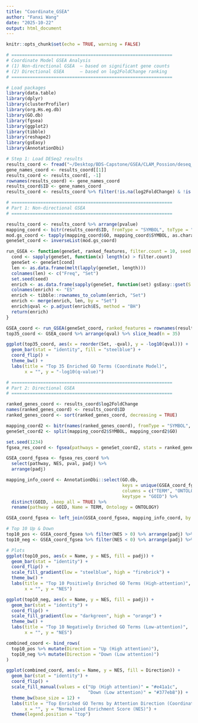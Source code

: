 ```yaml
---
title: "Coordinate_GSEA"
author: "Fanxi Wang"
date: "2025-10-22"
output: html_document
---
```


```r
knitr::opts_chunk$set(echo = TRUE, warning = FALSE)
```


```r
# =============================================================
# Coordinate Model GSEA Analysis
# (1) Non-directional GSEA  – based on significant gene counts
# (2) Directional GSEA      – based on log2FoldChange ranking
# =============================================================

# Load packages
library(data.table)
library(dplyr)
library(clusterProfiler)
library(org.Hs.eg.db)
library(GO.db)
library(fgsea)
library(ggplot2)
library(tibble)
library(reshape2)
library(gsEasy)
library(AnnotationDbi)

# Step 1: Load DESeq2 results
results_coord <- fread("~/Desktop/BDS-Capstone/GSEA/CLAM_Possion/deseq_with_attention_simulated_new_coordinate.csv")
gene_names_coord <- results_coord[[1]]
results_coord <- results_coord[, -1]
rownames(results_coord) <- gene_names_coord
results_coord$ID <- gene_names_coord
results_coord <- results_coord %>% filter(!is.na(log2FoldChange) & !is.na(pvalue))

# =============================================================
# Part 1: Non-directional GSEA
# =============================================================

results_coord <- results_coord %>% arrange(pvalue)
mapping_coord <- bitr(results_coord$ID, fromType = "SYMBOL", toType = "GO", OrgDb = "org.Hs.eg.db")
mod.gs_coord <- tapply(mapping_coord$GO, mapping_coord$SYMBOL, as.character)
geneSet_coord <- inverseList(mod.gs_coord)

run_GSEA <- function(geneSet, ranked_features, filter.count = 10, seed = 1234) {
  cond <- sapply(geneSet, function(x) length(x) > filter.count)
  geneSet <- geneSet[cond]
  len <- as.data.frame(melt(lapply(geneSet, length)))
  colnames(len) <- c("Freq", "Set")
  set.seed(seed)
  enrich <- as.data.frame(sapply(geneSet, function(set) gsEasy::gset(S = set, r = ranked_features)))
  colnames(enrich) <- "ES"
  enrich <- tibble::rownames_to_column(enrich, "Set")
  enrich <- merge(enrich, len, by = "Set")
  enrich$qval <- p.adjust(enrich$ES, method = "BH")
  return(enrich)
}

GSEA_coord <- run_GSEA(geneSet_coord, ranked_features = rownames(results_coord))
top35_coord <- GSEA_coord %>% arrange(qval) %>% slice_head(n = 35)

ggplot(top35_coord, aes(x = reorder(Set, -qval), y = -log10(qval))) +
  geom_bar(stat = "identity", fill = "steelblue") +
  coord_flip() +
  theme_bw() +
  labs(title = "Top 35 Enriched GO Terms (Coordinate Model)",
       x = "", y = "-log10(q-value)")

# =============================================================
# Part 2: Directional GSEA
# =============================================================

ranked_genes_coord <- results_coord$log2FoldChange
names(ranked_genes_coord) <- results_coord$ID
ranked_genes_coord <- sort(ranked_genes_coord, decreasing = TRUE)

mapping_coord2 <- bitr(names(ranked_genes_coord), fromType = "SYMBOL", toType = "GO", OrgDb = "org.Hs.eg.db")
geneSet_coord2 <- split(mapping_coord2$SYMBOL, mapping_coord2$GO)

set.seed(1234)
fgsea_res_coord <- fgsea(pathways = geneSet_coord2, stats = ranked_genes_coord)

GSEA_coord_fgsea <- fgsea_res_coord %>%
  select(pathway, NES, pval, padj) %>%
  arrange(padj)

mapping_info_coord <- AnnotationDbi::select(GO.db,
                                            keys = unique(GSEA_coord_fgsea$pathway),
                                            columns = c("TERM", "ONTOLOGY"),
                                            keytype = "GOID") %>%
  distinct(GOID, .keep_all = TRUE) %>%
  rename(pathway = GOID, Name = TERM, Ontology = ONTOLOGY)

GSEA_coord_fgsea <- left_join(GSEA_coord_fgsea, mapping_info_coord, by = "pathway")

# Top 10 Up & Down 
top10_pos <- GSEA_coord_fgsea %>% filter(NES > 0) %>% arrange(padj) %>% slice_head(n = 10)
top10_neg <- GSEA_coord_fgsea %>% filter(NES < 0) %>% arrange(padj) %>% slice_head(n = 10)

# Plots
ggplot(top10_pos, aes(x = Name, y = NES, fill = padj)) +
  geom_bar(stat = "identity") +
  coord_flip() +
  scale_fill_gradient(low = "steelblue", high = "firebrick") +
  theme_bw() +
  labs(title = "Top 10 Positively Enriched GO Terms (High-attention)",
       x = "", y = "NES")

ggplot(top10_neg, aes(x = Name, y = NES, fill = padj)) +
  geom_bar(stat = "identity") +
  coord_flip() +
  scale_fill_gradient(low = "darkgreen", high = "orange") +
  theme_bw() +
  labs(title = "Top 10 Negatively Enriched GO Terms (Low-attention)",
       x = "", y = "NES")

combined_coord <- bind_rows(
  top10_pos %>% mutate(Direction = "Up (High attention)"),
  top10_neg %>% mutate(Direction = "Down (Low attention)")
)

ggplot(combined_coord, aes(x = Name, y = NES, fill = Direction)) +
  geom_bar(stat = "identity") +
  coord_flip() +
  scale_fill_manual(values = c("Up (High attention)" = "#e41a1c",
                               "Down (Low attention)" = "#377eb8")) +
  theme_bw(base_size = 12) +
  labs(title = "Top Enriched GO Terms by Attention Direction (Coordinate Model)",
       x = "", y = "Normalized Enrichment Score (NES)") +
  theme(legend.position = "top")


```


